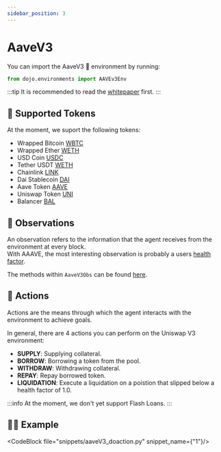 ```yaml
---
sidebar_position: 3
---
```


# AaveV3

You can import the AaveV3 👻 environment by running:
```python
from dojo.environments import AAVEv3Env
```

:::tip
It is recommended to read the [whitepaper](https://github.com/aave/aave-v3-core/blob/master/techpaper/Aave_V3_Technical_Paper.pdf) first.
:::

## 🌊 Supported Tokens
At the moment, we suport the following tokens:

- Wrapped Bitcoin [WBTC](https://etherscan.io/address/0x2260fac5e5542a773aa44fbcfedf7c193bc2c599)
- Wrapped Ether [WETH](https://etherscan.io/address/0xc02aaa39b223fe8d0a0e5c4f27ead9083c756cc2)
- USD Coin [USDC](https://etherscan.io/address/0xa0b86991c6218b36c1d19d4a2e9eb0ce3606eb48)
- Tether USDT [WETH](https://etherscan.io/address/0xdac17f958d2ee523a2206206994597c13d831ec7)
- Chainlink [LINK](https://etherscan.io/address/0x514910771af9ca656af840dff83e8264ecf986ca)
- Dai Stablecoin [DAI](https://etherscan.io/address/0x6b175474e89094c44da98b954eedeac495271d0f)
- Aave Token [AAVE](https://etherscan.io/address/0x7Fc66500c84A76Ad7e9c93437bFc5Ac33E2DDaE9)
- Uniswap Token [UNI](https://etherscan.io/address/0x1f9840a85d5af5bf1d1762f925bdaddc4201f984)
- Balancer [BAL](https://etherscan.io/address/0xba100000625a3754423978a60c9317c58a424e3D)


## 🔎 Observations

An observation refers to the information that the agent receives from the environment at every block.  
With AAAVE, the most interesting observation is probably a users [health factor](https://docs.aave.com/risk/asset-risk/risk-parameters#health-factor).

The methods within `AaveV3Obs` can be found [here](https://readthedocs.compasslabs.ai/dojo.observations.html#dojo.observations.AaveV3Obs).


## 🕺 Actions

Actions are the means through which the agent interacts with the environment to achieve goals.  

In general, there are 4 actions you can perform on the Uniswap V3 environment:

- **SUPPLY**: Supplying collateral.
- **BORROW**: Borrowing a token from the pool.
- **WITHDRAW**: Withdrawing collateral.
- **REPAY**: Repay borrowed token.
- **LIQUIDATION**: Execute a liquidation on a poistion that slipped below a health factor of 1.0.


:::info
At the moment, we don't yet support Flash Loans. 
:::

## 🧑‍💻 Example

<CodeBlock file="snippets/aaveV3_doaction.py" snippet_name={"1"}/>